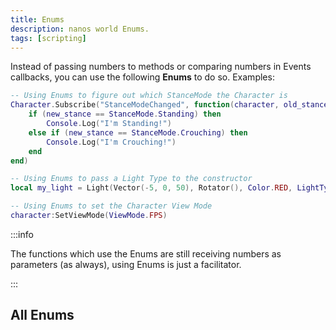 ```yaml
---
title: Enums
description: nanos world Enums.
tags: [scripting]
---
```



Instead of passing numbers to methods or comparing numbers in Events callbacks, you can use the following **Enums** to do so. Examples:

```lua
-- Using Enums to figure out which StanceMode the Character is
Character.Subscribe("StanceModeChanged", function(character, old_stance, new_stance)
	if (new_stance == StanceMode.Standing) then
		Console.Log("I'm Standing!")
	else if (new_stance == StanceMode.Crouching) then
		Console.Log("I'm Crouching!")
	end
end)

-- Using Enums to pass a Light Type to the constructor
local my_light = Light(Vector(-5, 0, 50), Rotator(), Color.RED, LightType.Point)

-- Using Enums to set the Character View Mode
character:SetViewMode(ViewMode.FPS)
```

:::info

The functions which use the Enums are still receiving numbers as parameters (as always), using Enums is just a facilitator.

:::

## All Enums


<APISourceURL type="Enums" class_name="Enums" />

<EnumsDeclaration />
